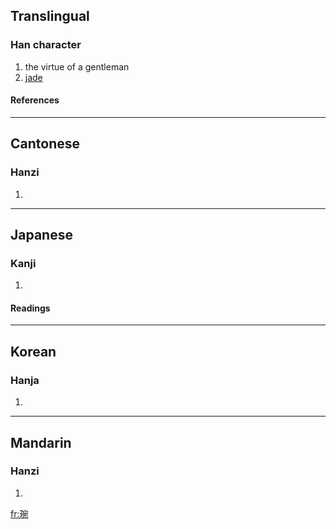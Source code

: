==Translingual==
===Han character===
{{Han char|rn=96|rad=玉|as=08|sn=12|four=1311<sub>2</sub>|canj=一土十弓山 (MGJNU)}}
# the virtue of a gentleman
# [[jade]]
====References====
{{Han ref|kx=0735.020|dkj=21069|dj=1146.310|hdz=21124.010|uh=742C|ud=29740|bh=DA7B|bd=55931}}

----
==Cantonese==
===Hanzi===
{{yue-hanzi|jyut=|y=yun2}}
# {{defn|Cantonese}}

----
==Japanese==
===Kanji===
{{ja-kanji|grade=|rs=玉08}}
# {{defn|Japanese}} 
====Readings====
{{ja-readings|on=[[えん]] (en), [[おん]] (on), [[わん]] (wan)|kun=|nanori=}}

----
==Korean==
===Hanja===
{{ko-hanja|hangeul=완|eumhun=|rv=wan|mr=wan|y=wan}}
# {{defn|Korean}}

----
==Mandarin==
===Hanzi===
{{cmn-hanzi|pin=[[wǎn]] ([[wan3]])|wg=wan<sup>3</sup>}}
# {{defn|Mandarin}}

[[fr:琬]]